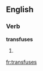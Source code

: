 ==English==

===Verb===
'''transfuses'''

# {{third-person singular of|transfuse}}

[[fr:transfuses]]